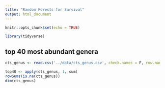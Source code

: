 ```yaml
---
title: "Random Forests for Survival"
output: html_document
---
```


```r
knitr::opts_chunk$set(echo = TRUE)
```

```r
library(tidyverse)
```

## top 40 most abundant genera

```r
cts_genus <- read.csv('../data/cts_genus.csv', check.names = F, row.names = 1)

top40 <- apply(cts_genus, 1, sum)
rowSums(is.na(cts_genus))
dim(cts_genus)
```

